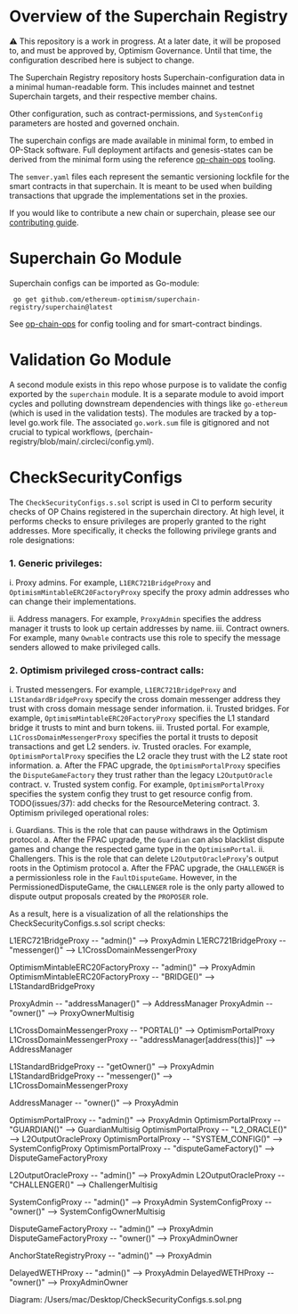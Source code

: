 # Overview of the Superchain Registry

<Callout type="info">
   ⚠️ This repository is a work in progress. At a later date, it will be proposed to, and must be approved by, Optimism Governance. Until that time, the configuration described here is subject to change.

</Callout>

The Superchain Registry repository hosts Superchain-configuration data in a minimal human-readable form. 
This includes mainnet and testnet Superchain targets, and their respective member chains.

Other configuration, such as contract-permissions, and `SystemConfig` parameters are hosted and governed onchain.

The superchain configs are made available in minimal form, to embed in OP-Stack software. 
Full deployment artifacts and genesis-states can be derived from the minimal form using the reference [op-chain-ops](https://github.com/ethereum-optimism/optimism/tree/develop/op-chain-ops) tooling.

The `semver.yaml` files each represent the semantic versioning lockfile for the smart contracts in that superchain.
 It is meant to be used when building transactions that upgrade the implementations set in the proxies.

If you would like to contribute a new chain or superchain, please see our [contributing guide](https://github.com/ethereum-optimism/superchain-registry/blob/main/CONTRIBUTING.md).

# Superchain Go Module
Superchain configs can be imported as Go-module:

``` go get github.com/ethereum-optimism/superchain-registry/superchain@latest```

See [op-chain-ops](https://github.com/ethereum-optimism/optimism/tree/develop/op-chain-ops) for config tooling and for smart-contract bindings.

# Validation Go Module

A second module exists in this repo whose purpose is to validate the config exported by the `superchain` module. 
It is a separate module to avoid import cycles and polluting downstream dependencies with things like `go-ethereum` 
(which is used in the validation tests). 
The modules are tracked by a top-level go.work file.
The associated `go.work.sum` file is gitignored and not crucial to typical workflows,
(perchain-registry/blob/main/.circleci/config.yml).

# CheckSecurityConfigs

The `CheckSecurityConfigs.s.sol` script is used in CI to perform security checks of OP Chains registered in the superchain directory. 
At high level, it performs checks to ensure privileges are properly granted to the right addresses. 
More specifically, it checks the following privilege grants and role designations:

### 1. Generic privileges:

i. Proxy admins. For example, `L1ERC721BridgeProxy` and `OptimismMintableERC20FactoryProxy` specify 
the proxy admin addresses who can change their implementations.

ii. Address managers. For example, `ProxyAdmin` specifies the address manager it trusts to look up certain addresses by name.
iii. Contract owners. For example, many `Ownable` contracts use this role to specify the message senders allowed to make privileged calls.

### 2. Optimism privileged cross-contract calls:

i. Trusted messengers. For example, `L1ERC721BridgeProxy` and `L1StandardBridgeProxy` specify 
    the cross domain messenger address they trust with cross domain message sender information.
ii. Trusted bridges. For example, `OptimismMintableERC20FactoryProxy` specifies 
the L1 standard bridge it trusts to mint and burn tokens.
iii. Trusted portal. For example, `L1CrossDomainMessengerProxy` specifies 
the portal it trusts to deposit transactions and get L2 senders.
iv. Trusted oracles. For example, `OptimismPortalProxy` specifies the L2 oracle they trust with the L2 state root information.
a. After the FPAC upgrade, the `OptimismPortalProxy` specifies the `DisputeGameFactory` they trust rather than the legacy `L2OutputOracle` contract. 
v. Trusted system config. For example, `OptimismPortalProxy` specifies the system config they trust to get resource config from. TODO(issues/37): add checks for the ResourceMetering contract.
3. Optimism privileged operational roles:

i. Guardians. This is the role that can pause withdraws in the Optimism protocol.
        a. After the FPAC upgrade, the `Guardian` can also blacklist dispute games and change the respected game type in the `OptimismPortal`.
ii. Challengers. This is the role that can delete `L2OutputOracleProxy`'s output roots in the Optimism protocol 
a. After the FPAC upgrade, the `CHALLENGER` is a permissionless role in the `FaultDisputeGame`. 
However, in the PermissionedDisputeGame, the `CHALLENGER` role is the only party allowed to dispute 
output proposals created by the `PROPOSER` role.

            
As a result, here is a visualization of all the relationships the CheckSecurityConfigs.s.sol script checks:

  L1ERC721BridgeProxy -- "admin()" --> ProxyAdmin
  L1ERC721BridgeProxy -- "messenger()" --> L1CrossDomainMessengerProxy

  OptimismMintableERC20FactoryProxy -- "admin()" --> ProxyAdmin
  OptimismMintableERC20FactoryProxy -- "BRIDGE()" --> L1StandardBridgeProxy

  ProxyAdmin -- "addressManager()" --> AddressManager
  ProxyAdmin -- "owner()" --> ProxyOwnerMultisig

  L1CrossDomainMessengerProxy -- "PORTAL()" --> OptimismPortalProxy
  L1CrossDomainMessengerProxy -- "addressManager[address(this)]" --> AddressManager

  L1StandardBridgeProxy -- "getOwner()" -->  ProxyAdmin
  L1StandardBridgeProxy -- "messenger()" --> L1CrossDomainMessengerProxy

  AddressManager -- "owner()" -->  ProxyAdmin

  OptimismPortalProxy -- "admin()" --> ProxyAdmin
  OptimismPortalProxy -- "GUARDIAN()" --> GuardianMultisig
  OptimismPortalProxy -- "L2_ORACLE()" --> L2OutputOracleProxy
  OptimismPortalProxy -- "SYSTEM_CONFIG()" --> SystemConfigProxy
  OptimismPortalProxy -- "disputeGameFactory()" --> DisputeGameFactoryProxy

  L2OutputOracleProxy -- "admin()" --> ProxyAdmin
  L2OutputOracleProxy -- "CHALLENGER()" --> ChallengerMultisig

  SystemConfigProxy -- "admin()" --> ProxyAdmin
  SystemConfigProxy -- "owner()" --> SystemConfigOwnerMultisig

  DisputeGameFactoryProxy -- "admin()" --> ProxyAdmin
  DisputeGameFactoryProxy -- "owner()" --> ProxyAdminOwner

  AnchorStateRegistryProxy -- "admin()" --> ProxyAdmin

  DelayedWETHProxy -- "admin()" --> ProxyAdmin
  DelayedWETHProxy -- "owner()" --> ProxyAdminOwner

Diagram:
/Users/mac/Desktop/CheckSecurityConfigs.s.sol.png




